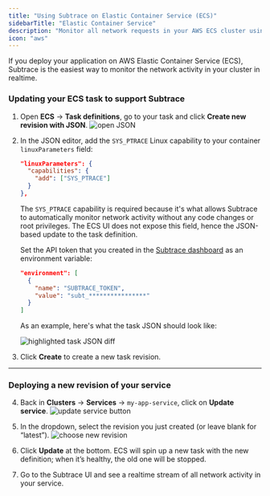```yaml
---
title: "Using Subtrace on Elastic Container Service (ECS)"
sidebarTitle: "Elastic Container Service"
description: "Monitor all network requests in your AWS ECS cluster using Subtrace."
icon: "aws"
---
```


If you deploy your application on AWS Elastic Container Service (ECS), Subtrace
is the easiest way to monitor the network activity in your cluster in realtime.

### Updating your ECS task to support Subtrace

1. Open **ECS** → **Task definitions**, go to your task and click **Create new revision with JSON**.
   ![open JSON](/images/ecs/5-task-update-button.png)

2. In the JSON editor, add the `SYS_PTRACE` Linux capability to your container `linuxParameters` field:

     ```json
     "linuxParameters": {
       "capabilities": {
         "add": ["SYS_PTRACE"]
       }
     },
     ```

   The `SYS_PTRACE` capability is required because it's what allows Subtrace
   to automatically monitor network activity without any code changes or root
   privileges. The ECS UI does not expose this field, hence the JSON-based
   update to the task definition.

   Set the API token that you created in the [Subtrace dashboard](https://subtrace.dev/dashboard)
   as an environment variable:

     ```json
     "environment": [
       {
         "name": "SUBTRACE_TOKEN",
         "value": "subt_****************"
       }
     ]
     ```

   As an example, here's what the task JSON should look like:

     ![highlighted task JSON diff](/images/ecs/6-task-json-diff.png)

3. Click **Create** to create a new task revision.

---

### Deploying a new revision of your service

4. Back in **Clusters** → **Services** → `my-app-service`, click on **Update service**.
   ![update service button](/images/ecs/7-service-update-click.png)

5. In the dropdown, select the revision you just created (or leave blank for “latest”).
   ![choose new revision](/images/ecs/8-service-revision.png)

6. Click **Update** at the bottom. ECS will spin up a new task with the new definition; when it’s healthy, the old one will be stopped.

7. Go to the Subtrace UI and see a realtime stream of all network activity in your service.
